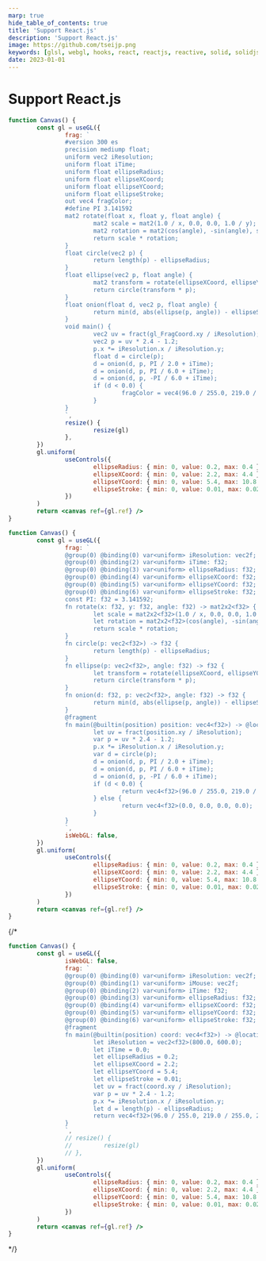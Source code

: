 ```yaml
---
marp: true
hide_table_of_contents: true
title: 'Support React.js'
description: 'Support React.js'
image: https://github.com/tseijp.png
keywords: [glsl, webgl, hooks, react, reactjs, reactive, solid, solidjs, typescript]
date: 2023-01-01
---
```


# Support React.js


<Tabs>
<TabItem value="webgl" label="WebGL">

```jsx live
function Canvas() {
        const gl = useGL({
                frag: `
                #version 300 es
                precision mediump float;
                uniform vec2 iResolution;
                uniform float iTime;
                uniform float ellipseRadius;
                uniform float ellipseXCoord;
                uniform float ellipseYCoord;
                uniform float ellipseStroke;
                out vec4 fragColor;
                #define PI 3.141592
                mat2 rotate(float x, float y, float angle) {
                        mat2 scale = mat2(1.0 / x, 0.0, 0.0, 1.0 / y);
                        mat2 rotation = mat2(cos(angle), -sin(angle), sin(angle), cos(angle));
                        return scale * rotation;
                }
                float circle(vec2 p) {
                        return length(p) - ellipseRadius;
                }
                float ellipse(vec2 p, float angle) {
                        mat2 transform = rotate(ellipseXCoord, ellipseYCoord, angle);
                        return circle(transform * p);
                }
                float onion(float d, vec2 p, float angle) {
                        return min(d, abs(ellipse(p, angle)) - ellipseStroke);
                }
                void main() {
                        vec2 uv = fract(gl_FragCoord.xy / iResolution);
                        vec2 p = uv * 2.4 - 1.2;
                        p.x *= iResolution.x / iResolution.y;
                        float d = circle(p);
                        d = onion(d, p, PI / 2.0 + iTime);
                        d = onion(d, p, PI / 6.0 + iTime);
                        d = onion(d, p, -PI / 6.0 + iTime);
                        if (d < 0.0) {
                                fragColor = vec4(96.0 / 255.0, 219.0 / 255.0, 251.0 / 255.0, 0.8);
                        }
                }
                `,
                resize() {
                        resize(gl)
                },
        })
        gl.uniform(
                useControls({
                        ellipseRadius: { min: 0, value: 0.2, max: 0.4 },
                        ellipseXCoord: { min: 0, value: 2.2, max: 4.4 },
                        ellipseYCoord: { min: 0, value: 5.4, max: 10.8 },
                        ellipseStroke: { min: 0, value: 0.01, max: 0.02 },
                })
        )
        return <canvas ref={gl.ref} />
}
```

</TabItem>
<TabItem value="webgpu" label="WebGPU">

```jsx live
function Canvas() {
        const gl = useGL({
                frag: `
                @group(0) @binding(0) var<uniform> iResolution: vec2f;
                @group(0) @binding(2) var<uniform> iTime: f32;
                @group(0) @binding(3) var<uniform> ellipseRadius: f32;
                @group(0) @binding(4) var<uniform> ellipseXCoord: f32;
                @group(0) @binding(5) var<uniform> ellipseYCoord: f32;
                @group(0) @binding(6) var<uniform> ellipseStroke: f32;
                const PI: f32 = 3.141592;
                fn rotate(x: f32, y: f32, angle: f32) -> mat2x2<f32> {
                        let scale = mat2x2<f32>(1.0 / x, 0.0, 0.0, 1.0 / y);
                        let rotation = mat2x2<f32>(cos(angle), -sin(angle), sin(angle), cos(angle));
                        return scale * rotation;
                }
                fn circle(p: vec2<f32>) -> f32 {
                        return length(p) - ellipseRadius;
                }
                fn ellipse(p: vec2<f32>, angle: f32) -> f32 {
                        let transform = rotate(ellipseXCoord, ellipseYCoord, angle);
                        return circle(transform * p);
                }
                fn onion(d: f32, p: vec2<f32>, angle: f32) -> f32 {
                        return min(d, abs(ellipse(p, angle)) - ellipseStroke);
                }
                @fragment
                fn main(@builtin(position) position: vec4<f32>) -> @location(0) vec4<f32> {
                        let uv = fract(position.xy / iResolution);
                        var p = uv * 2.4 - 1.2;
                        p.x *= iResolution.x / iResolution.y;
                        var d = circle(p);
                        d = onion(d, p, PI / 2.0 + iTime);
                        d = onion(d, p, PI / 6.0 + iTime);
                        d = onion(d, p, -PI / 6.0 + iTime);
                        if (d < 0.0) {
                                return vec4<f32>(96.0 / 255.0, 219.0 / 255.0, 251.0 / 255.0, 0.8);
                        } else {
                                return vec4<f32>(0.0, 0.0, 0.0, 0.0);
                        }
                }
                `,
                isWebGL: false,
        })
        gl.uniform(
                useControls({
                        ellipseRadius: { min: 0, value: 0.2, max: 0.4 },
                        ellipseXCoord: { min: 0, value: 2.2, max: 4.4 },
                        ellipseYCoord: { min: 0, value: 5.4, max: 10.8 },
                        ellipseStroke: { min: 0, value: 0.01, max: 0.02 },
                })
        )
        return <canvas ref={gl.ref} />
}
```

</TabItem>
{/* <TabItem value="webgpu" label="WebGPU">

```jsx live
function Canvas() {
        const gl = useGL({
                isWebGL: false,
                frag: `
                @group(0) @binding(0) var<uniform> iResolution: vec2f;
                @group(0) @binding(1) var<uniform> iMouse: vec2f;
                @group(0) @binding(2) var<uniform> iTime: f32;
                @group(0) @binding(3) var<uniform> ellipseRadius: f32;
                @group(0) @binding(4) var<uniform> ellipseXCoord: f32;
                @group(0) @binding(5) var<uniform> ellipseYCoord: f32;
                @group(0) @binding(6) var<uniform> ellipseStroke: f32;
                @fragment
                fn main(@builtin(position) coord: vec4<f32>) -> @location(0) vec4<f32> {
                        let iResolution = vec2<f32>(800.0, 600.0);
                        let iTime = 0.0;
                        let ellipseRadius = 0.2;
                        let ellipseXCoord = 2.2;
                        let ellipseYCoord = 5.4;
                        let ellipseStroke = 0.01;
                        let uv = fract(coord.xy / iResolution);
                        var p = uv * 2.4 - 1.2;
                        p.x *= iResolution.x / iResolution.y;
                        let d = length(p) - ellipseRadius;
                        return vec4<f32>(96.0 / 255.0, 219.0 / 255.0, 251.0 / 255.0, 0.8);
                }
                `,
                // resize() {
                //         resize(gl)
                // },
        })
        gl.uniform(
                useControls({
                        ellipseRadius: { min: 0, value: 0.2, max: 0.4 },
                        ellipseXCoord: { min: 0, value: 2.2, max: 4.4 },
                        ellipseYCoord: { min: 0, value: 5.4, max: 10.8 },
                        ellipseStroke: { min: 0, value: 0.01, max: 0.02 },
                })
        )
        return <canvas ref={gl.ref} />
}
```

</TabItem> */}
</Tabs>
